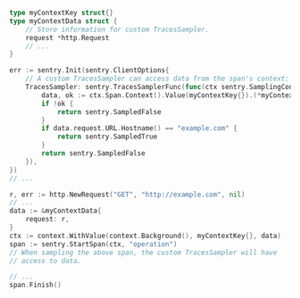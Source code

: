 ```go
type myContextKey struct{}
type myContextData struct {
	// Store information for custom TracesSampler.
	request *http.Request
	// ...
}

err := sentry.Init(sentry.ClientOptions{
	// A custom TracesSampler can access data from the span's context:
	TracesSampler: sentry.TracesSamplerFunc(func(ctx sentry.SamplingContext) sentry.Sampled {
		data, ok := ctx.Span.Context().Value(myContextKey{}).(*myContextData)
		if !ok {
			return sentry.SampledFalse
		}
		if data.request.URL.Hostname() == "example.com" {
			return sentry.SampledTrue
		}
		return sentry.SampledFalse
	}),
})
// ...

r, err := http.NewRequest("GET", "http://example.com", nil)
// ...
data := &myContextData{
	request: r,
}
ctx := context.WithValue(context.Background(), myContextKey{}, data)
span := sentry.StartSpan(ctx, "operation")
// When sampling the above span, the custom TracesSampler will have
// access to data.

// ...
span.Finish()
```
